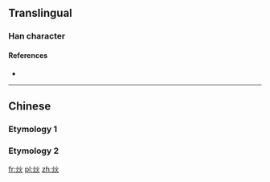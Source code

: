 ==Translingual==

===Han character===
{{Han char|rn=86|rad=火|as=04|sn=8|four=|canj=火火 (FF), X火火 (XFF)|ids=⿰火火}}

====References====
* {{Han ref|kx=0667.140|dkj=18911|dj=1076.220|hdz=32193.050|uh=708F}}

----

==Chinese==

===Etymology 1===
{{zh-see|炎}}

===Etymology 2===
{{zh-see|烗}}

[[fr:炏]]
[[pl:炏]]
[[zh:炏]]